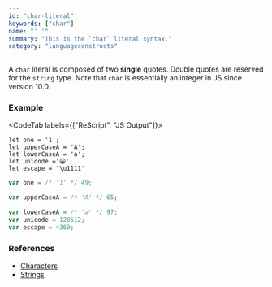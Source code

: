 ```yaml
---
id: "char-literal"
keywords: ["char"]
name: "' '"
summary: "This is the `char` literal syntax."
category: "languageconstructs"
---
```


A `char` literal is composed of two **single** quotes. Double quotes are reserved for the `string` type. Note that `char` is essentially an integer in JS since version 10.0.

### Example

<CodeTab labels={["ReScript", "JS Output"]}>

```res
let one = '1';
let upperCaseA = 'A';
let lowerCaseA = 'a';
let unicode ='😀';
let escape = '\u1111'
```

```js
var one = /* '1' */ 49;

var upperCaseA = /* 'A' */ 65;

var lowerCaseA = /* 'a' */ 97;
var unicode = 128512;
var escape = 4369;
```

</CodeTab>

### References

- [Characters](/docs/manual/latest/primitive-types#char)
- [Strings](/docs/manual/latest/primitive-types#string)
